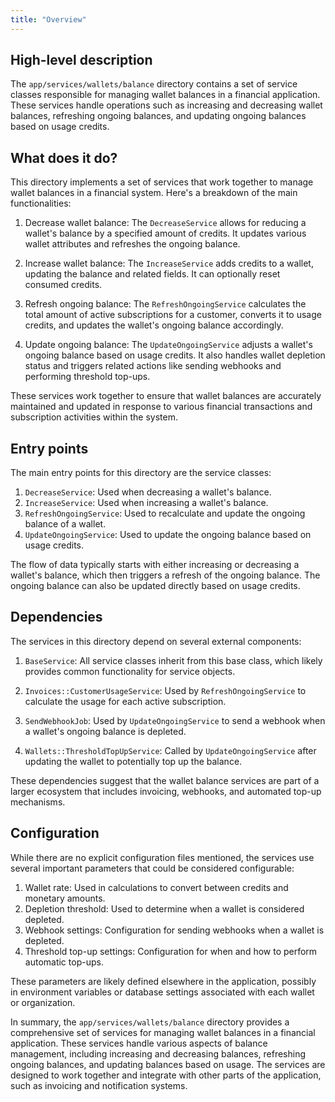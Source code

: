 ```yaml
---
title: "Overview"
---
```


## High-level description
The `app/services/wallets/balance` directory contains a set of service classes responsible for managing wallet balances in a financial application. These services handle operations such as increasing and decreasing wallet balances, refreshing ongoing balances, and updating ongoing balances based on usage credits.

## What does it do?
This directory implements a set of services that work together to manage wallet balances in a financial system. Here's a breakdown of the main functionalities:

1. Decrease wallet balance: The `DecreaseService` allows for reducing a wallet's balance by a specified amount of credits. It updates various wallet attributes and refreshes the ongoing balance.

2. Increase wallet balance: The `IncreaseService` adds credits to a wallet, updating the balance and related fields. It can optionally reset consumed credits.

3. Refresh ongoing balance: The `RefreshOngoingService` calculates the total amount of active subscriptions for a customer, converts it to usage credits, and updates the wallet's ongoing balance accordingly.

4. Update ongoing balance: The `UpdateOngoingService` adjusts a wallet's ongoing balance based on usage credits. It also handles wallet depletion status and triggers related actions like sending webhooks and performing threshold top-ups.

These services work together to ensure that wallet balances are accurately maintained and updated in response to various financial transactions and subscription activities within the system.

## Entry points
The main entry points for this directory are the service classes:

1. `DecreaseService`: Used when decreasing a wallet's balance.
2. `IncreaseService`: Used when increasing a wallet's balance.
3. `RefreshOngoingService`: Used to recalculate and update the ongoing balance of a wallet.
4. `UpdateOngoingService`: Used to update the ongoing balance based on usage credits.

The flow of data typically starts with either increasing or decreasing a wallet's balance, which then triggers a refresh of the ongoing balance. The ongoing balance can also be updated directly based on usage credits.

## Dependencies
The services in this directory depend on several external components:

1. `BaseService`: All service classes inherit from this base class, which likely provides common functionality for service objects.

2. `Invoices::CustomerUsageService`: Used by `RefreshOngoingService` to calculate the usage for each active subscription.

3. `SendWebhookJob`: Used by `UpdateOngoingService` to send a webhook when a wallet's ongoing balance is depleted.

4. `Wallets::ThresholdTopUpService`: Called by `UpdateOngoingService` after updating the wallet to potentially top up the balance.

These dependencies suggest that the wallet balance services are part of a larger ecosystem that includes invoicing, webhooks, and automated top-up mechanisms.

## Configuration
While there are no explicit configuration files mentioned, the services use several important parameters that could be considered configurable:

1. Wallet rate: Used in calculations to convert between credits and monetary amounts.
2. Depletion threshold: Used to determine when a wallet is considered depleted.
3. Webhook settings: Configuration for sending webhooks when a wallet is depleted.
4. Threshold top-up settings: Configuration for when and how to perform automatic top-ups.

These parameters are likely defined elsewhere in the application, possibly in environment variables or database settings associated with each wallet or organization.

In summary, the `app/services/wallets/balance` directory provides a comprehensive set of services for managing wallet balances in a financial application. These services handle various aspects of balance management, including increasing and decreasing balances, refreshing ongoing balances, and updating balances based on usage. The services are designed to work together and integrate with other parts of the application, such as invoicing and notification systems.